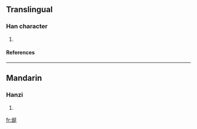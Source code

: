 ==Translingual==
===Han character===
{{Han char|rn=86|rad=火|as=07|sn=11|four=9284<sub>1</sub>|canj=火弓大一 (FNKM)}}
# {{defn|Han|sort=火07}}
====References====
{{Han ref|kx=0671.300|dkj=19055|hdz=32200.050|uh=70FB|ud=28923|bh=DA5B|bd=55899}}

----
==Mandarin==
===Hanzi===
{{cmn-hanzi|pin=[[shān]] ([[shan1]])|wg=shan<sup>1</sup>}}
# {{defn|Mandarin}}

[[fr:烻]]